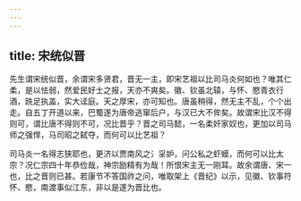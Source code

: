```yaml
---
---
---
```

title: 宋统似晋
---

先生谓宋统似晋，余谓宋多贤君，晋无一主，即宋艺祖以比司马炎何如也？唯其仁柔，是以怯弱，然爱民好士之报，天亦不爽矣。徽、钦虽北辕，与怀、愍青衣行酒，跣足执盖，实大迳庭。天之厚宋，亦可知也。唐虽稍得，然无主不乱，个个出走。自五丁开道以来，巴蜀遂为唐帝逃窜后户，与汉已大不侔矣。故谓宋比汉不得则可，谓比唐不得则不可，况比晋乎？晋之司马懿，一名柔奸家奴也，更加以司马师之强悍，马司昭之弑夺，而何可以比艺祖？

司马炎一名得志狭耶也，更济以贾南风之氵㸒妒，问公私之虾蟆，而何可以比太宗？况仁宗四十年恭俭哉，神宗励精有为哉！所恨宋主无一刚耳。故余谓唐、宋一也，比之晋则已甚。若康节不答国祚之问，唯取架上《晋纪》以示，见徽、钦事符怀、愍，南渡事似江东，非以是遂为晋比也。